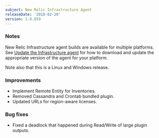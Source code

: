 ```yaml
---
subject: New Relic Infrastructure Agent
releaseDate: '2018-02-20'
version: 1.0.859
---
```


### Notes

New Relic Infrastructure agent builds are available for multiple platforms. See [Update the Infrastructure agent](https://docs.newrelic.com/docs/infrastructure/new-relic-infrastructure/installation/update-infrastructure-agent) for how to download and update the appropriate version of the agent for your platform.

Note also that this is a Linux and Windows release.

### Improvements

* Implement Remote Entity for Inventories.
* Removed Cassandra and Crontab bundled plugin.
* Updated URLs for region-aware licenses.

### Bug fixes

* Fixed a deadlock that happened during Read/Write of large plugin outputs.
